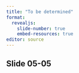 ```yaml
---
title: "To be determined"
format: 
  revealjs:
    slide-number: true
    embed-resources: true
editor: source
---
```


## Slide 05-05

::: notes

:::

